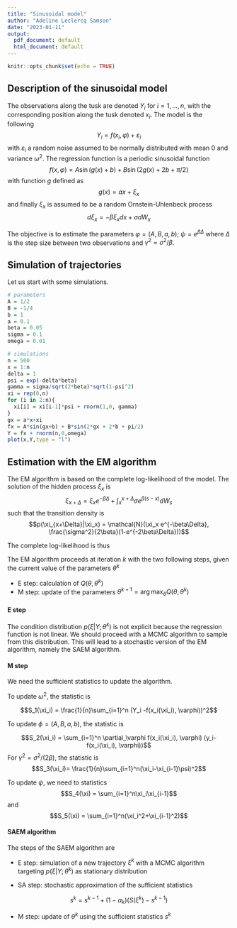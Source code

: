 ```yaml
---
title: "Sinusoidal model"
author: "Adeline Leclercq Samson"
date: "2023-01-11"
output:
  pdf_document: default
  html_document: default
---
```


```r
knitr::opts_chunk$set(echo = TRUE)
```

## Description of the sinusoidal model

The observations along the tusk are denoted $Y_i$ for $i=1, \ldots, n$, with the corresponding  position along the tusk  denoted $x_i$.
The model is the following
$$Y_i = f(x_i, \varphi)+\varepsilon_i $$
with $\varepsilon_i$ a  random noise assumed to be normally distributed with mean $0$ and variance $\omega^2$.
The regression function is a periodic sinusoidal function
$$f(x, \varphi) = A \sin(g(x)+b) + B\sin(2g(x)+2b+\pi/2) $$
with function $g$ defined as
$$ g(x) = ax+\xi_x$$
and finally $\xi_x$ is assumed to be a random Ornstein-Uhlenbeck process 
$$d\xi_x = -\beta \xi_xdx+\sigma dW_x $$

The objective is to estimate the parameters $\varphi = (A,B,a,b)$; $\psi = e^{\beta\Delta}$ where $\Delta$ is the step size between two observations and $\gamma^2 = \sigma^2/\beta$. 

## Simulation of trajectories

Let us start with some simulations.
```r
# parameters
A = 1/2
B = -1/4
b = 1
a = 0.1
beta = 0.05
sigma = 0.1
omega = 0.01

# simulations
n = 500
x = 1:n
delta = 1
psi = exp(-delta*beta)
gamma = sigma/sqrt(2*beta)*sqrt(1-psi^2)
xi = rep(0,n)
for (i in 2:n){
  xi[i] = xi[i-1]*psi + rnorm(1,0, gamma)
}
gx = a*x+xi
fx = A*sin(gx+b) + B*sin(2*gx + 2*b + pi/2)
Y = fx + rnorm(n,0,omega)
plot(x,Y,type = "l")
```


## Estimation with the EM algorithm

The EM algorithm is based on the complete log-likelihood of the model.
The solution of the hidden process $\xi_x$ is
$$\xi_{x+\Delta} = \xi_x e^{-\beta\Delta} + \int_{x}^{x+\Delta} \sigma e^{\beta(s-x)}dW_s $$
such that the transition density is
$$p(\xi_{x+\Delta}|\xi_x) = \mathcal{N}(\xi_x e^{-\beta\Delta}, \frac{\sigma^2}{2\beta}(1-e^{-2\beta\Delta}))$$

The complete log-likelihood is thus
\begin{eqnarray*}
\log L(Y,\xi,\theta)&=&\sum_{i=1}^n\log p(Y_i|\xi_i) +\sum_{i=1}^n\log p(\xi_{i}|\xi_{i-1}) +\log p(\xi_1)\\
&=& -\sum_{i=1}^n \frac{(Y_i-f(x_i, \varphi))^2}{2\omega^2}-\frac{n}{2}\log(\omega^2)\\
&&- \sum_{i=1}^n\frac{(\xi_i-\xi_{i-1}e^{-\beta\Delta})^2}{\frac{\sigma^2}{\beta}(1-e^{-2\beta\Delta})} - \frac{n}{2}\log(\frac{\sigma^2}{\beta}(1-e^{-2\beta\Delta}))
\end{eqnarray*}

The EM algorithm proceeds at iteration $k$ with the two following steps, given the current value of the parameters $\theta^k$

- E step: calculation of $Q(\theta, \theta^k)$
- M step: update of the parameters $\theta^{k+1}=\arg\max_\theta Q(\theta, \theta^k)$

#### E step

The condition distribution $p(\xi|Y; \theta^k)$ is not explicit because the regression function is not linear. We should proceed with a MCMC algorithm to sample from this distribution. This will lead to a stochastic version of the EM algorithm, namely the SAEM algorithm.

#### M step

We need the sufficient statistics to update the algorithm. 

To update $\omega^2$, the statistic is

$$S_1(\xi_i) = \frac{1}{n}\sum_{i=1}^n (Y_i -f(x_i(\xi_i), \varphi))^2$$

To update $\phi = (A,B,a,b)$, the statistic is

$$S_2(\xi_i) = \sum_{i=1}^n \partial_\varphi f(x_i(\xi_i), \varphi) (y_i-f(x_i(\xi_i), \varphi))$$
For $\gamma^2=\sigma^2/(2\beta)$, the statistic is
$$S_3(\xi_i)= \frac{1}{n}\sum_{i=1}^n(\xi_i-\xi_{i-1}\psi)^2$$

To update $\psi$, we need to statistics
$$S_4(\xi) = \sum_{i=1}^n\xi_i\xi_{i-1}$$
and 
$$S_5(\xi) = \sum_{i=1}^n(\xi_i^2+\xi_{i-1}^2)$$

#### SAEM algorithm

The steps of the SAEM algorithm are

- E step: simulation of a new trajectory $\xi^k$ with a MCMC algorithm targeting $p(\xi|Y; \theta^k)$ as stationary distribution

- SA step: stochastic approximation of the sufficient statistics

$$s^k = s^{k-1} + (1-\alpha_k)(S(\xi^k)-s^{k-1}) $$

- M step: update of $\theta^{k}$ using the sufficient statistics $s^k$